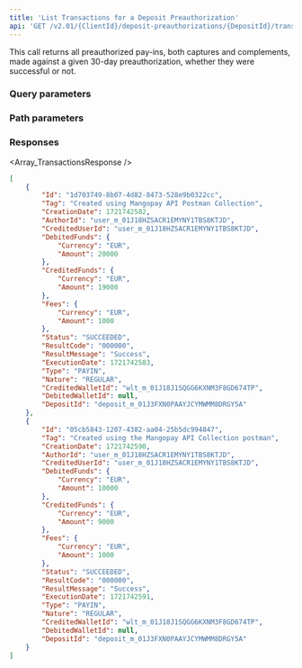 ---
title: 'List Transactions for a Deposit Preauthorization'  
api: 'GET /v2.01/{ClientId}/deposit-preauthorizations/{DepositId}/transactions '  
---

  

This call returns all preauthorized pay-ins, both captures and complements, made against a given 30-day preauthorization, whether they were successful or not.  

### Query parameters  

<Status />  

<ResultCode />  

<BeforeDate1 />  

<AfterDate1 />  

### Path parameters  

<DepositId />  

### Responses  

<AccordionGroup><Accordion title="200">  

<Array_TransactionsResponse /></Accordion></AccordionGroup>  

<ResponseExample>  

```json 200  
[
    {
        "Id": "1d703749-8b07-4d82-8473-528e9b0322cc",
        "Tag": "Created using Mangopay API Postman Collection",
        "CreationDate": 1721742582,
        "AuthorId": "user_m_01J18HZSACR1EMYNY1TBS8KTJD",
        "CreditedUserId": "user_m_01J18HZSACR1EMYNY1TBS8KTJD",
        "DebitedFunds": {
            "Currency": "EUR",
            "Amount": 20000
        },
        "CreditedFunds": {
            "Currency": "EUR",
            "Amount": 19000
        },
        "Fees": {
            "Currency": "EUR",
            "Amount": 1000
        },
        "Status": "SUCCEEDED",
        "ResultCode": "000000",
        "ResultMessage": "Success",
        "ExecutionDate": 1721742583,
        "Type": "PAYIN",
        "Nature": "REGULAR",
        "CreditedWalletId": "wlt_m_01J18J1SQGG6KXNM3F8GD674TP",
        "DebitedWalletId": null,
        "DepositId": "deposit_m_01J3FXN0PAAYJCYMWMM8DRGY5A"
    },
    {
        "Id": "05cb5843-1207-4382-aa04-25b5dc994847",
        "Tag": "Created using the Mangopay API Collection postman",
        "CreationDate": 1721742590,
        "AuthorId": "user_m_01J18HZSACR1EMYNY1TBS8KTJD",
        "CreditedUserId": "user_m_01J18HZSACR1EMYNY1TBS8KTJD",
        "DebitedFunds": {
            "Currency": "EUR",
            "Amount": 10000
        },
        "CreditedFunds": {
            "Currency": "EUR",
            "Amount": 9000
        },
        "Fees": {
            "Currency": "EUR",
            "Amount": 1000
        },
        "Status": "SUCCEEDED",
        "ResultCode": "000000",
        "ResultMessage": "Success",
        "ExecutionDate": 1721742591,
        "Type": "PAYIN",
        "Nature": "REGULAR",
        "CreditedWalletId": "wlt_m_01J18J1SQGG6KXNM3F8GD674TP",
        "DebitedWalletId": null,
        "DepositId": "deposit_m_01J3FXN0PAAYJCYMWMM8DRGY5A"
    }
]
 ```  

</ResponseExample>